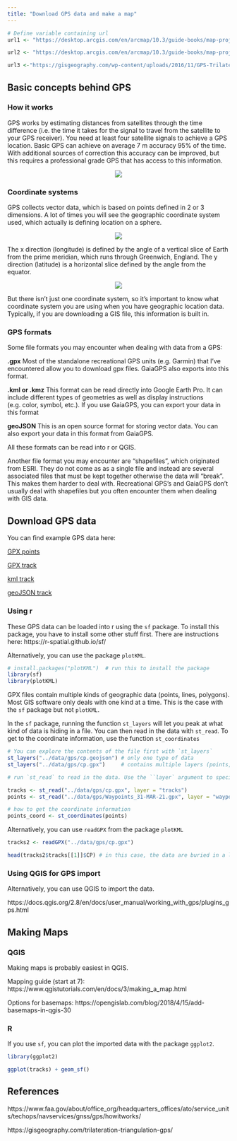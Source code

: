 ```yaml
---
title: "Download GPS data and make a map"
---
```


```r
# Define variable containing url
url1 <- "https://desktop.arcgis.com/en/arcmap/10.3/guide-books/map-projections/GUID-88C05D5F-BFAA-42D5-8D4F-2D6014CFC5CB-web.gif"

url2 <- "https://desktop.arcgis.com/en/arcmap/10.3/guide-books/map-projections/GUID-0921FD4E-B619-491B-92C2-38B70E231948-web.gif"

url3 <-"https://gisgeography.com/wp-content/uploads/2016/11/GPS-Trilateration-Feature-678x388.png"
```

## Basic concepts behind GPS

### How it works

GPS works by estimating distances from satellites through the time difference (i.e. the time it takes for the signal to travel from the satellite to your GPS receiver). You need at least four satellite signals to achieve a GPS location. Basic GPS can achieve on average 7 m accuracy 95% of the time. With additional sources of correction this accuracy can be improved, but this requires a professional grade GPS that has access to this information.

<center><img src="`r url3`"></center>

### Coordinate systems

GPS collects vector data, which is based on points defined in 2 or 3 dimensions. A lot of times you will see the geographic coordinate system used, which actually is defining location on a sphere. 

<center><img src="`r url1`"></center>

The x direction (longitude) is defined by the angle of a vertical slice of Earth from the prime meridian, which runs through Greenwich, England. The y direction (latitude) is a horizontal slice defined by the angle from the equator.

<center><img src="`r url2`"></center>

But there isn't just one coordinate system, so it's important to know what coordinate system you are using when you have geographic location data. Typically, if you are downloading a GIS file, this information is built in.


### GPS formats

Some file formats you may encounter when dealing with data from a GPS:

**.gpx** Most of the standalone recreational GPS units (e.g. Garmin) that I've encountered allow you to download gpx files. GaiaGPS also exports into this format.

**.kml or .kmz** This format can be read directly into Google Earth Pro. It can include different types of geometries as well as display instructions (e.g. color, symbol, etc.). If you use GaiaGPS, you can export your data in this format

**geoJSON** This is an open source format for storing vector data. You can also export your data in this format from GaiaGPS.

All these formats can be read into r or QGIS.

Another file format you may encounter are "shapefiles", which originated from ESRI. They do not come as as a single file and instead are several associated files that must be kept together otherwise the data will "break". This makes them harder to deal with. Recreational GPS's and GaiaGPS don't usually deal with shapefiles but you often encounter them when dealing with GIS data.

## Download GPS data

You can find example GPS data here:

[GPX points](https://drive.google.com/open?id=1lVvyGvUi4W82GAmS7ToLvC3vBal5wcz9&authuser=likevin%40umich.edu&usp=drive_fs)

[GPX track](https://drive.google.com/open?id=1lZHyiDPTvuKHhX-gWH8-dsxaszwMyUxG&authuser=likevin%40umich.edu&usp=drive_fs)

[kml track](https://drive.google.com/open?id=1lWmvv6L2E7Ipk7elbTJYQTeAgpEDvsfz&authuser=likevin%40umich.edu&usp=drive_fs)

[geoJSON track](https://drive.google.com/open?id=1lab7fO0hWPdvDl2sX9jKWOGQ1lFtwiD-&authuser=likevin%40umich.edu&usp=drive_fs)

### Using r

These GPS data can be loaded into r using the `sf` package. To install this package, you have to install some other stuff first. There are instructions here: https://r-spatial.github.io/sf/

Alternatively, you can use the package `plotKML`.

```r
# install.packages("plotKML")  # run this to install the package
library(sf)
library(plotKML)

```

GPX files contain multiple kinds of geographic data (points, lines, polygons). Most GIS software only deals with one kind at a time. This is the case with the `sf` package but not `plotKML`.

In the `sf` package, running the function `st_layers` will let you peak at what kind of data is hiding in a file. You can then read in the data with `st_read`. To get to the coordinate information, use the function `st_coordinates`

```r
# You can explore the contents of the file first with `st_layers`
st_layers("../data/gps/cp.geojson") # only one type of data
st_layers("../data/gps/cp.gpx")     # contains multiple layers (points, line string, etc.)

# run `st_read` to read in the data. Use the ``layer` argument to specify the layer name

tracks <- st_read("../data/gps/cp.gpx", layer = "tracks")
points <- st_read("../data/gps/Waypoints_31-MAR-21.gpx", layer = "waypoints")

# how to get the coordinate information
points_coord <- st_coordinates(points)

```

Alternatively, you can use `readGPX` from the package `plotKML`

```r

tracks2 <- readGPX("../data/gps/cp.gpx")

head(tracks2$tracks[[1]]$CP) # in this case, the data are buried in a list of dataframes but it includes the coordinates

```

### Using QGIS for GPS import

Alternatively, you can use QGIS to import the data.

https://docs.qgis.org/2.8/en/docs/user_manual/working_with_gps/plugins_gps.html

## Making Maps

### QGIS

Making maps is probably easiest in QGIS.

Mapping guide (start at 7): https://www.qgistutorials.com/en/docs/3/making_a_map.html

Options for basemaps: https://opengislab.com/blog/2018/4/15/add-basemaps-in-qgis-30

### R

If you use `sf`, you can plot the imported data with the package `ggplot2`.

```r
library(ggplot2)

ggplot(tracks) + geom_sf()

```

## References
https://www.faa.gov/about/office_org/headquarters_offices/ato/service_units/techops/navservices/gnss/gps/howitworks/

https://gisgeography.com/trilateration-triangulation-gps/